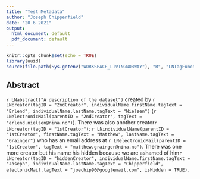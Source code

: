 ```yaml
---
title: "Test Metadata"
author: "Joseph Chipperfield"
date: "20 6 2021"
output:
  html_document: default
  pdf_document: default
---
```


```r
knitr::opts_chunk$set(echo = TRUE)
library(uuid)
source(file.path(Sys.getenv("WORKSPACE_LIVINGNORWAY"), "R", "LNTagFunctions.R"))
```

## Abstract

`r LNabstract("A description of the dataset")` created by `r LNcreator(tagID = "2ndCreator", individualName.firstName.tagText = "Erlend", individualName.lastName.tagText = "Nielsen")` (`r LNelectronicMail(parentID = "2ndCreator", tagText = "erlend.nielsen@nina.no")`).  There was also another creator`r LNcreator(tagID = "1stCreator")`: `r LNindividualName(parentID = "1stCreator", firstName.tagText = "Matthew", lastName.tagText = "Grainger")` who has an email address at `r LNelectronicMail(parentID = "1stCreator", tagText = "matthew.grainger@nina.no")`.  There was one more creator but his name his hidden because we are ashamed of him`r LNcreator(tagID = "hiddenCreator", individualName.firstName.tagText = "Joseph", individualName.lastName.tagText = "Chipperfield", electonicMail.tagText = "joechip90@googlemail.com", isHidden = TRUE)`.
